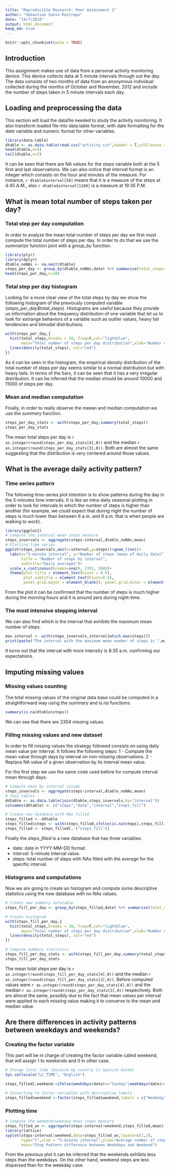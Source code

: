 ---
title: "Reproducible Research: Peer Assessment 1"
author: "Sebastian Sanin-Restrepo"
date: "19/7/2019"
output: html_document
keep_md: true
---

```{r setup, include=FALSE}
knitr::opts_chunk$set(echo = TRUE)
```
## Introduction

This assignment makes use of data from a personal activity monitoring device. This device collects data at 5 minute intervals through out the day. The data consists of two months of data from an anonymous individual collected during the months of October and November, 2012 and include the number of steps taken in 5 minute intervals each day.


## Loading and preprocessing the data
This section will load the datafile needed to study the activity monitoring. It also transform loaded file into data.table format, with date formatting for the *date* variable and numeric format for other variables.
```{r}
library(data.table)
dtable <- as.data.table(read.csv("activity.csv",header = T,colClasses = c("integer","Date","integer")))
head(dtable,n=5)
tail(dtable,n=5)

```
It can be seen that there are NA values for the *steps* variable both at the 5 first and last observations. We can also notice that *interval* format is an integer which consists on the hour and minutes of the measure. For instance, `r dtable$interval[58]` means that it is a measure of the steps at 4:45 A.M., also `r dtable$interval[1100]` is a measure at 19:35 P.M.

## What is mean total number of steps taken per day?

### Total step per day computation
In order to analyze the mean total number of steps per day we first must compute the total number of steps per day. In order to do that we use the *summarize* function joint with a *group_by* function.
```{r}
library(plyr)
library(dplyr)
dtable_noNAs <- na.omit(dtable)
steps_per_day <- group_by(dtable_noNAs,date) %>% summarise(total_steps=sum(steps,na.rm=T))
head(steps_per_day,n=10)
```
### Total step per day histogram
Looking for a more clear view of the total steps by day we show the following histogram of the previously computed variable (*steps_per_day$total_steps*). Histograms are useful because they provide us information about the frequency distribution of one variable that let us to look for extrange behaviors of a variable such as outlier values, heavy tail tendencies and bimodal distributions.

```{r}
with(steps_per_day,{
  hist(total_steps,breaks = 30, freq=F,col="lightblue",
       main="Total number of steps per day distribution",xlab="Number of steps in a day")
  lines(density(total_steps), col="red")
})
```

As it can be seen in the histogram, the empirical density distribution of the total number of steps per day seems similar to a normal distribution but with heavy tails. In terms of the bars, it can be seen that it has a very irregular distribution. It can be inferred that the median should be around 10000 and 11000 of steps per day.

### Mean and median computation
Finally, in order to really observe the meean and median computation we use the *summary* function.
```{r}
steps_per_day_stats <- with(steps_per_day,summary(total_steps))
steps_per_day_stats
```

The mean total steps per day is `r as.integer(round(steps_per_day_stats[4],0))` and the median `r as.integer(round(steps_per_day_stats[3],0))`. Both are almost the same suggesting that the distribution is very centered around those values.

## What is the average daily activity pattern?

### Time series pattern
The following time-series plot intention is to show patterns during the day in the 5-minutes time intervals. It is like an intra-daily seasonal plotting in order to look for intervals in which the number of steps is higher than another (for example, we could expect that during night the number of steps is much lower than between 6 a.m. and 9 a.m. that is when people are walking to work).

```{r}
library(ggplot2)
# Compute the interval-mean steps measure
steps_invervals <- aggregate(steps~interval,dtable_noNAs,mean)
# Plotting time series
ggplot(steps_invervals,aes(x=interval,y=steps))+geom_line()+
  labs(x="5-minute interval", y="Number of steps (mean of daily data)",
       title = "Number of steps by interval", 
       subtitle="Daily averages")+
  scale_x_continuous(breaks=seq(0, 2355, 200))+
  theme(plot.title = element_text(hjust = 0.5),
        plot.subtitle = element_text(hjust=0.5),
        panel.grid.major = element_blank(), panel.grid.minor = element_blank())
```

From the plot it can be confirmed that the number of steps is much higher during the morning hours and it is around zero during night-time.

### The most intensive stepping interval
We can also find which is the interval that exhibits the maximum mean number of steps.
```{r}
max.interval <- with(steps_invervals,interval[which.max(steps)])
print(paste("The interval with the maximum mean number of steps is ",max.interval))
```

It turns out that the interval with more intensity is 8:35 a.m. confirming our expectations.

## Imputing missing values

### Missing values counting
The total missing values of the original data base could be computed in a straightforward way using the *summary* and *is.na* functions:
```{r}
summary(is.na(dtable$steps))
```

We can see that there are 2304 missing values.

### Filling missing values and new dataset
In order to fill missing values the strategy followed consists on using daily mean value per interval. It follows the following steps:
  1 - Compute the mean value through days by interval on non-missing observations.
  2 - Replace NA value of a given observation by its interval mean value.

For the first step we use the same code used before for compute interval mean through days:
```{r}
# Compute mean by interval column
steps_invervals <- aggregate(steps~interval,dtable_noNAs,mean)
# Join tables
ddtable <- as.data.table(join(dtable,steps_invervals,by="interval"))
colnames(ddtable) <- c("steps","date","interval","steps_fill")

# Create new database with NAs filled
steps_filled <- ddtable
steps_filled$steps <- with(steps_filled,ifelse(is.na(steps),steps_fill,steps))
steps_filled <- steps_filled[,-("steps_fill")]
```
Finally the *steps_filled* is a new database that has three variables:

 - date: date in YYYY-MM-DD format.
 - interval: 5-minute interval value.
 - steps: total number of steps with NAs filled with the average for the specific interval.

### Histograms and computations
Now we are going to create an histogram and compute some descriptive statistics using the new database with no NAs values.
```{r}
# Create new summary datatable
steps_fill_per_day <- group_by(steps_filled,date) %>% summarise(total_steps=sum(steps,na.rm=T))

# Create histogram
with(steps_fill_per_day,{
  hist(total_steps,breaks = 30, freq=F,col="lightblue",
       main="Total number of steps per day distribution",xlab="Number of steps in a day")
  lines(density(total_steps), col="red")
})

# Compute summary statistics
steps_fill_per_day_stats <- with(steps_fill_per_day,summary(total_steps))
steps_fill_per_day_stats
```
The mean total steps per day is `r as.integer(round(steps_fill_per_day_stats[4],0))` and the median `r as.integer(round(steps_fill_per_day_stats[3],0))`. Before computed values were `r as.integer(round(steps_per_day_stats[4],0))` and the median `r as.integer(round(steps_per_day_stats[3],0))` respectively. Both are almost the same, possibly due to the fact that mean values per interval were applied to each missing value making it to converve to the mean and median value.


## Are there differences in activity patterns between weekdays and weekends?
### Creating the factor variable
This part will be in charge of creating the factor variable called weekend, that will assign 1 to weekends and 0 in other case.
```{r}
# Change local time (because my country is Spanish based)
Sys.setlocale("LC_TIME", "English")

steps_filled[,weekend:=ifelse(weekdays(date)=="Sunday"|weekdays(date)=="Saturday",1,0)]

# Converting to factor variables with descriptive labels
steps_filled$weekend <-factor(steps_filled$weekend,labels = c("Weekday","Weekend"))
```
### Plotting time
```{r}
# Compute the weekend/weekday-mean steps measure
steps_filled_av <- aggregate(steps~interval+weekend,steps_filled,mean)
library(lattice)
xyplot(steps~interval|weekend,data=steps_filled_av,layout=c(1,2),
       type="l",xlab = "5-minute interval",ylab="Average number of steps",
       main="Step Pattern difference between Weekdays and Weekend")
```

From the previous plot it can be inferred that the weekends exhibits less steps than the weekdays. On the other hand, weekend steps are less dispersed than for the weekday case.